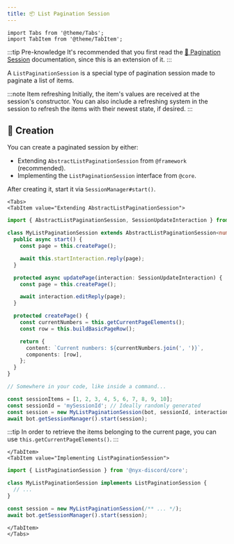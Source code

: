 ```yaml
---
title: 📦 List Pagination Session
---
```


```mdx-code-block
import Tabs from '@theme/Tabs';
import TabItem from '@theme/TabItem';
```

:::tip Pre-knowledge
It's recommended that you first read the [️🔢 Pagination Session](./pagination-session) documentation, since this is an extension of it.
:::

A `ListPaginationSession` is a special type of pagination session made to paginate a list of items.

:::note Item refreshing
Initially, the item's values are received at the session's constructor. You can also include a refreshing system in
the session to refresh the items with their newest state, if desired.
:::

## 👷 Creation

You can create a paginated session by either:

* Extending `AbstractListPaginationSession` from `@framework` (recommended).
* Implementing the `ListPaginationSession` interface from `@core`.

After creating it, start it via `SessionManager#start()`.

```mdx-code-block
<Tabs>
<TabItem value="Extending AbstractListPaginationSession">
```

```ts
import { AbstractListPaginationSession, SessionUpdateInteraction } from '@nyx-discord/framework';

class MyListPaginationSession extends AbstractListPaginationSession<number> {
  public async start() {
    const page = this.createPage();

    await this.startInteraction.reply(page);
  }

  protected async updatePage(interaction: SessionUpdateInteraction) {
    const page = this.createPage();

    await interaction.editReply(page);
  }

  protected createPage() {
    const currentNumbers = this.getCurrentPageElements();
    const row = this.buildBasicPageRow();

    return {
      content: `Current numbers: ${currentNumbers.join(', ')}`,
      components: [row],
    };
  }
}

// Somewhere in your code, like inside a command...

const sessionItems = [1, 2, 3, 4, 5, 6, 7, 8, 9, 10];
const sessionId = 'mySessionId'; // Ideally randomly generated
const session = new MyListPaginationSession(bot, sessionId, interaction, sessionItems);
await bot.getSessionManager().start(session);
```

:::tip
In order to retrieve the items belonging to the current page, you can use `this.getCurrentPageElements()`.
:::

```mdx-code-block
</TabItem>
<TabItem value="Implementing ListPaginationSession">
```

```ts
import { ListPaginationSession } from '@nyx-discord/core';

class MyListPaginationSession implements ListPaginationSession {
  // ...
}

const session = new MyListPaginationSession(/** ... */);
await bot.getSessionManager().start(session);
```

```mdx-code-block
</TabItem>
</Tabs>
```
